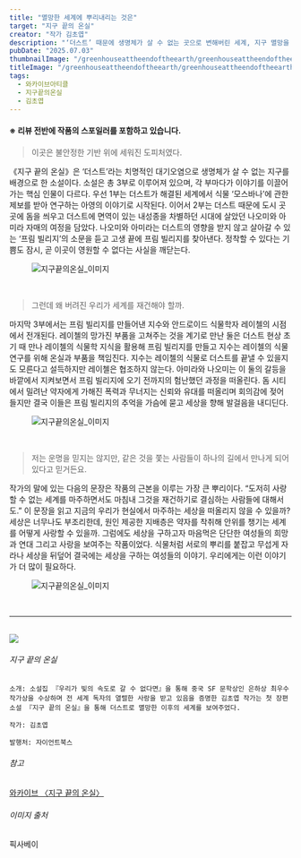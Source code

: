 ```yaml
---
title: "멸망한 세계에 뿌리내리는 것은"
target: "지구 끝의 온실"
creator: "작가 김초엽"
description: "‘더스트’ 때문에 생명체가 살 수 없는 곳으로 변해버린 세계, 지구 멸망을 기점으로 다른 시간대의 다른 여성들의 이야기가 펼쳐진다."
pubDate: "2025.07.03"
thumbnailImage: "/greenhouseattheendoftheearth/greenhouseattheendoftheearth_thumbnail.png"
titleImage: "/greenhouseattheendoftheearth/greenhouseattheendoftheearth_thumbnail.png"
tags:
  - 와카이브아티클
  - 지구끝의온실
  - 김초엽
---
```


#### ※ 리뷰 전반에 작품의 스포일러를 포함하고 있습니다.

> 이곳은 불안정한 기반 위에 세워진 도피처였다.

《지구 끝의 온실》은 ‘더스트’라는 치명적인 대기오염으로 생명체가 살 수 없는 지구를 배경으로 한 소설이다. 소설은 총 3부로 이루어져 있으며, 각 부마다가 이야기를 이끌어가는 핵심 인물이 다르다. 우선 1부는 더스트가 해결된 세계에서 식물 ‘모스바나’에 관한 제보를 받아 연구하는 아영의 이야기로 시작된다. 이어서 2부는 더스트 때문에 도시 곳곳에 돔을 씌우고 더스트에 면역이 있는 내성종을 차별하던 시대에 살았던 나오미와 아미라 자매의 여정을 담았다. 나오미와 아미라는 더스트의 영향을 받지 않고 살아갈 수 있는 ‘프림 빌리지’의 소문을 듣고 고생 끝에 프림 빌리지를 찾아낸다. 정착할 수 있다는 기쁨도 잠시, 곧 이곳이 영원할 수 없다는 사실을 깨닫는다.

<figure class="full-width">
  <img
    src="/greenhouseattheendoftheearth/greenhouseattheendoftheearth_content1.jpg"
    alt="지구끝의온실_이미지"
  />
</figure>

<br />

> 그런데 왜 버려진 우리가 세계를 재건해야 할까.

마지막 3부에서는 프림 빌리지를 만들어낸 지수와 안드로이드 식물학자 레이첼의 시점에서 전개된다. 레이첼의 망가진 부품을 고쳐주는 것을 계기로 만난 둘은 더스트 현상 초기 때 만나 레이첼의 식물학 지식을 활용해 프림 빌리지를 만들고 지수는 레이첼의 식물 연구를 위해 온실과 부품을 책임진다. 지수는 레이첼의 식물로 더스트를 끝낼 수 있을지도 모른다고 설득하지만 레이첼은 협조하지 않는다. 아미라와 나오미는 이 둘의 갈등을 바깥에서 지켜보면서 프림 빌리지에 오기 전까지의 험난했던 과정을 떠올린다. 돔 시티에서 밀려난 약자에게 가해진 폭력과 무너지는 신뢰와 유대를 떠올리며 회의감에 젖어 들지만 결국 이들은 프림 빌리지의 추억을 가슴에 묻고 세상을 향해 발걸음을 내디딘다.

<figure class="full-width">
  <img
    src="/greenhouseattheendoftheearth/greenhouseattheendoftheearth_content2.jpg"
    alt="지구끝의온실_이미지"
  />
</figure>

<br />

> 저는 운명을 믿지는 않지만, 같은 것을 쫓는 사람들이 하나의 길에서 만나게 되어 있다고 믿거든요.

작가의 말에 있는 다음의 문장은 작품의 근본을 이루는 가장 큰 뿌리이다. “도저히 사랑할 수 없는 세계를 마주하면서도 마침내 그것을 재건하기로 결심하는 사람들에 대해서도.” 이 문장을 읽고 지금의 우리가 현실에서 마주하는 세상을 떠올리지 않을 수 있을까? 세상은 너무나도 부조리한데, 원인 제공한 지배층은 약자를 착취해 안위를 챙기는 세계를 어떻게 사랑할 수 있을까. 그럼에도 세상을 구하고자 마음먹은 단단한 여성들의 희망과 연대 그리고 사랑을 보여주는 작품이었다. 식물처럼 서로의 뿌리를 붙잡고 무섭게 자라나 세상을 뒤덮어 결국에는 세상을 구하는 여성들의 이야기. 우리에게는 이런 이야기가 더 많이 필요하다.

<figure class="full-width">
  <img
    src="/greenhouseattheendoftheearth/greenhouseattheendoftheearth_content3.jpg"
    alt="지구끝의온실_이미지"
  />
</figure>

<br />

---

<br />

<div class="target_introduce">
  <img src="/greenhouseattheendoftheearth/greenhouseattheendoftheearth_cover.jpg" />

  <div>
    <h6>지구 끝의 온실</h6>
    
    소개: 소설집 『우리가 빛의 속도로 갈 수 없다면』을 통해 중국 SF 문학상인 은하상 최우수 작가상을 수상하며 전 세계 독자의 열렬한 사랑을 받고 있음을 증명한 김초엽 작가는 첫 장편소설 『지구 끝의 온실』을 통해 더스트로 멸망한 이후의 세계를 보여주었다.
    
    작가: 김초엽
    
    발행처: 자이언트북스

  </div>
</div>

<div class="relations">
  <h6>참고</h6>
  <a href="https://www.womynarchive.com?s=지구 끝의 온실" target="_blank">
    와카이브 〈지구 끝의 온실〉
  </a>
  <br />
  <h6>이미지 출처</h6>
  <p>픽사베이</p>
</div>
